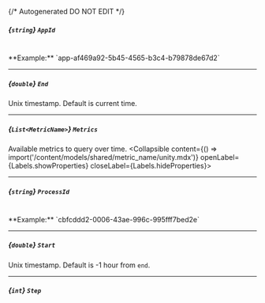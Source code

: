 {/* Autogenerated DO NOT EDIT  */}

##### *{`string`}* `AppId`
<br/>
**Example:** `app-af469a92-5b45-4565-b3c4-b79878de67d2`

---
##### *{`double`}* `End`
Unix timestamp. Default is current time.

---
##### *{`List<MetricName>`}* `Metrics`
Available metrics to query over time.
<Collapsible content={() => import('/content/models/shared/metric_name/unity.mdx')} openLabel={Labels.showProperties} closeLabel={Labels.hideProperties}>
</Collapsible>

---
##### *{`string`}* `ProcessId`
<br/>
**Example:** `cbfcddd2-0006-43ae-996c-995fff7bed2e`

---
##### *{`double`}* `Start`
Unix timestamp. Default is \-1 hour from `end`.

---
##### *{`int`}* `Step`


